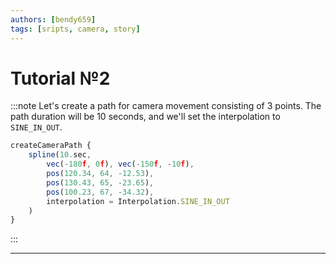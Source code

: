 ```yaml
---
authors: [bendy659]
tags: [sripts, camera, story]
---
```


# Tutorial №2

:::note Let's create a path for camera movement consisting of 3 points. The path duration will be 10 seconds, and we'll set the interpolation to `SINE_IN_OUT`.
```jsx
createCameraPath {
    spline(10.sec,
        vec(-180f, 0f), vec(-150f, -10f),
        pos(120.34, 64, -12.53),
        pos(130.43, 65, -23.65),
        pos(100.23, 67, -34.32),
        interpolation = Interpolation.SINE_IN_OUT
    )
}
```
:::

---

